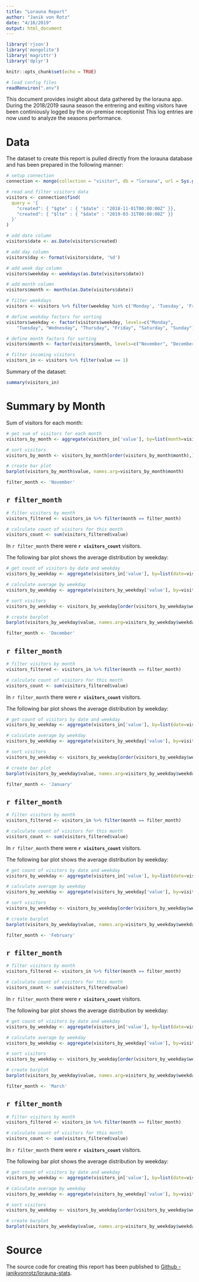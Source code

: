 ```yaml
---
title: "Lorauna Report"
author: "Janik von Rotz"
date: "4/16/2019"
output: html_document
---
```


```r
library('rjson')
library('mongolite')
library('magrittr')
library('dplyr')
```

```r
knitr::opts_chunk$set(echo = TRUE)

# load config files
readRenviron(".env")
```

This document provides insight about data gathered by the lorauna app. During the 2018/2019 sauna season the entrering and exiting visitors have been continiously logged by the on-premise receptionist This log entries are now used to analyze the seasons performance.

# Data

The dataset to create this report is pulled directly from the lorauna database and has been prepared in the following manner:

```r
# setup connection
connection <- mongo(collection = "visitor", db = "lorauna", url = Sys.getenv("MONGO_URL"))

# read and filter visitors data
visitors <- connection$find(
  query = '{
    "created": { "$gte" : { "$date" : "2018-11-01T00:00:00Z" }},
    "created": { "$lte" : { "$date" : "2019-03-31T00:00:00Z" }}
  }'
)

# add date column
visitors$date <- as.Date(visitors$created)

# add day column
visitors$day <- format(visitors$date, '%d')

# add week day column
visitors$weekday <- weekdays(as.Date(visitors$date))

# add month column
visitors$month <- months(as.Date(visitors$date))

# filter weekdays
visitors <- visitors %>% filter(weekday %in% c('Monday', 'Tuesday', 'Friday', 'Saturday', 'Sunday'))

# define weekday factors for sorting
visitors$weekday <- factor(visitors$weekday, levels=c("Monday", 
    "Tuesday", "Wednesday", "Thursday", "Friday", "Saturday", "Sunday"))

# define month factors for sorting
visitors$month <- factor(visitors$month, levels=c("November", "December", "January", "February", "March"))

# filter incoming visitors
visitors_in <- visitors %>% filter(value == 1)
```

Summary of the dataset:

```r
summary(visitors_in)
```

# Summary by Month

Sum of visitors for each month:

```r
# get sum of visitors for each month
visitors_by_month <- aggregate(visitors_in['value'], by=list(month=visitors_in$month), FUN=sum)

# sort visitors
visitors_by_month <- visitors_by_month[order(visitors_by_month$month),]

# create bar plot
barplot(visitors_by_month$value, names.arg=visitors_by_month$month)
```

```r
filter_month <- 'November'
```

## `r filter_month`

```r
# filter visitors by month
visitors_filtered <- visitors_in %>% filter(month == filter_month)

# calculate count of visitors for this month
visitors_count <- sum(visitors_filtered$value)
```

In `r filter_month` there were **`r visitors_count`** visitors.

The following bar plot shows the average distribution by weekday:

```r
# get count of visitors by date and weekday
visitors_by_weekday <- aggregate(visitors_in['value'], by=list(date=visitors_in$date, weekday=visitors_in$weekday), FUN=sum)

# calculate average by weekday
visitors_by_weekday <- aggregate(visitors_by_weekday['value'], by=visitors_by_weekday['weekday'], FUN=mean)

# sort visitors
visitors_by_weekday <- visitors_by_weekday[order(visitors_by_weekday$weekday),]

# create barplot
barplot(visitors_by_weekday$value, names.arg=visitors_by_weekday$weekday)
```


```r
filter_month <- 'December'
```

## `r filter_month`

```r
# filter visitors by month
visitors_filtered <- visitors_in %>% filter(month == filter_month)

# calculate count of visitors for this month
visitors_count <- sum(visitors_filtered$value)
```

In `r filter_month` there were **`r visitors_count`** visitors.

The following bar plot shows the average distribution by weekday:

```r
# get count of visitors by date and weekday
visitors_by_weekday <- aggregate(visitors_in['value'], by=list(date=visitors_in$date, weekday=visitors_in$weekday), FUN=sum)

# calculate average by weekday
visitors_by_weekday <- aggregate(visitors_by_weekday['value'], by=visitors_by_weekday['weekday'], FUN=mean)

# sort visitors
visitors_by_weekday <- visitors_by_weekday[order(visitors_by_weekday$weekday),]

# create bar plot
barplot(visitors_by_weekday$value, names.arg=visitors_by_weekday$weekday)
```

```r
filter_month <- 'January'
```

## `r filter_month`

```r
# filter visitors by month
visitors_filtered <- visitors_in %>% filter(month == filter_month)

# calculate count of visitors for this month
visitors_count <- sum(visitors_filtered$value)
```

In `r filter_month` there were **`r visitors_count`** visitors.

The following bar plot shows the average distribution by weekday:

```r
# get count of visitors by date and weekday
visitors_by_weekday <- aggregate(visitors_in['value'], by=list(date=visitors_in$date, weekday=visitors_in$weekday), FUN=sum)

# calculate average by weekday
visitors_by_weekday <- aggregate(visitors_by_weekday['value'], by=visitors_by_weekday['weekday'], FUN=mean)

# sort visitors
visitors_by_weekday <- visitors_by_weekday[order(visitors_by_weekday$weekday),]

# create barplot
barplot(visitors_by_weekday$value, names.arg=visitors_by_weekday$weekday)
```
```r
filter_month <- 'February'
```

## `r filter_month`

```r
# filter visitors by month
visitors_filtered <- visitors_in %>% filter(month == filter_month)

# calculate count of visitors for this month
visitors_count <- sum(visitors_filtered$value)
```

In `r filter_month` there were **`r visitors_count`** visitors.

The following bar plot shows the average distribution by weekday:

```r
# get count of visitors by date and weekday
visitors_by_weekday <- aggregate(visitors_in['value'], by=list(date=visitors_in$date, weekday=visitors_in$weekday), FUN=sum)

# calculate average by weekday
visitors_by_weekday <- aggregate(visitors_by_weekday['value'], by=visitors_by_weekday['weekday'], FUN=mean)

# sort visitors
visitors_by_weekday <- visitors_by_weekday[order(visitors_by_weekday$weekday),]

# create barplot
barplot(visitors_by_weekday$value, names.arg=visitors_by_weekday$weekday)
```

```r
filter_month <- 'March'
```

## `r filter_month`

```r
# filter visitors by month
visitors_filtered <- visitors_in %>% filter(month == filter_month)

# calculate count of visitors for this month
visitors_count <- sum(visitors_filtered$value)
```

In `r filter_month` there were **`r visitors_count`** visitors.

The following bar plot shows the average distribution by weekday:

```r
# get count of visitors by date and weekday
visitors_by_weekday <- aggregate(visitors_in['value'], by=list(date=visitors_in$date, weekday=visitors_in$weekday), FUN=sum)

# calculate average by weekday
visitors_by_weekday <- aggregate(visitors_by_weekday['value'], by=visitors_by_weekday['weekday'], FUN=mean)

# sort visitors
visitors_by_weekday <- visitors_by_weekday[order(visitors_by_weekday$weekday),]

# create barplot
barplot(visitors_by_weekday$value, names.arg=visitors_by_weekday$weekday)
```

# Source

The source code for creating this report has been published to [Github - janikvonrotz/lorauna-stats](https://github.com/janikvonrotz/lorauna-stats).
